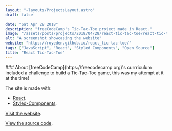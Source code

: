 ```yaml
---
layout: "~layouts/ProjectsLayout.astro"
draft: false

date: "Sat Apr 28 2018"
description: "freeCodeCamp's Tic-Tac-Toe project made in React."
image: "/assets/posts/projects/2018/04/28/react-tic-tac-toe/react-tic-tac-toe.png"
alt: "A screenshot showcasing the website"
website: "https://royeden.github.io/react_tic-tac-toe/"
tags: ["JavaScript", "React", "Styled Components", "Open Source"]
title: "React Tic-Tac-Toe"
---
```




<div id="content">
  ### About
  [freeCodeCamp](https://freecodecamp.org)'s currriculum included a challenge to build a Tic-Tac-Toe game, this was my attempt at it at the time!

The site is made with:

- [React](https://reactjs.org).
- [Styled-Components](https://styled-components.com/).

[Visit the website](https://royeden.github.io/react_tic-tac-toe/).

[View the source code](https://github.com/royeden/react_tic-tac-toe).

</div>
